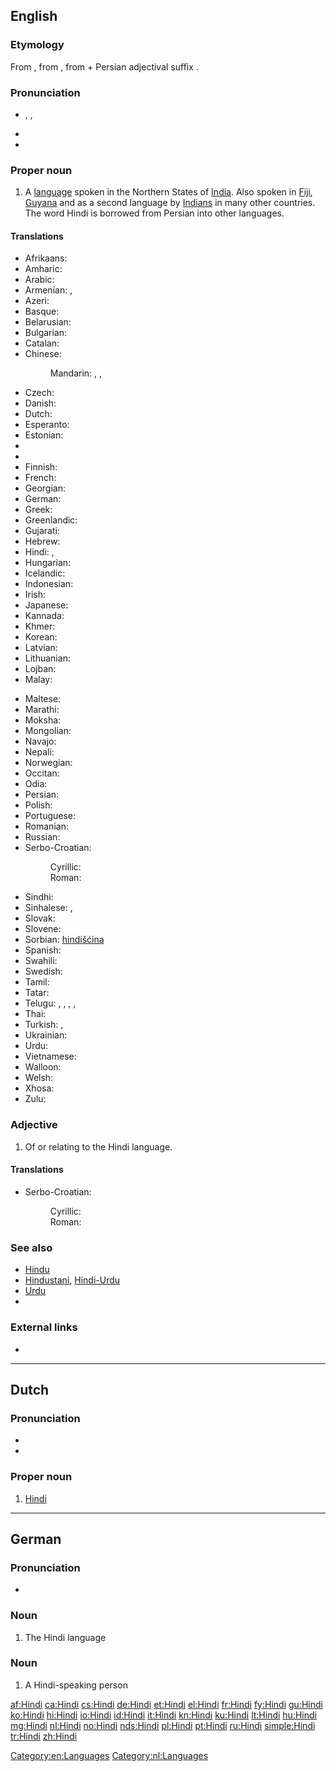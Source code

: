 {{also|hindi|hindî}}
==English==
{{wikipedia}}
{{interwiktionary|code=hi}}

===Etymology===
From {{etyl|fa}} {{term|هندی|lang=fa|tr=hendi}}, from {{term|هند|lang=fa|tr=hend||India}}, from {{etyl|sa}} {{term|सिन्धु|tr=sindhu|lang=sa}} + Persian adjectival suffix {{term|ی-|lang=fa}}.

===Pronunciation===
* {{enPR|hĭn'di}}, {{IPA|/ˈhɪndi/}}, {{X-SAMPA|/"hIndi/}}
* {{audio|en-us-Hindi.ogg|Audio (US)}}
* {{rhymes|ɪndi}}

===Proper noun===
{{en-proper noun}}

# A [[language]] spoken in the Northern States of [[India]]. Also spoken in [[Fiji]], [[Guyana]] and as a second language by [[Indian]]s in many other countries. The word Hindi is borrowed from Persian into other languages.

====Translations====
{{trans-top|language}}
* Afrikaans: {{t+|af|Hindi|xs=Afrikaans}}
* Amharic: {{t-|am|ሕንድኛ|tr=hindiñña|sc=Ethi|xs=Amharic}}
* Arabic: {{t+|ar|هندية|f|tr=hindīya}}
* Armenian: {{t-|hy|հինդի|tr=hindi}}, {{t-|hy|հնդկերեն|tr=hndkeren}}
* Azeri: {{t-|az|hind|xs=Azeri}}
* Basque: {{t+|eu|hindi|xs=Basque}}
* Belarusian: {{t-|be|хіндзі|m|tr=xíndzi|xs=Belarusian}} {{indeclinable}}
* Bulgarian: {{t-|bg|хинди|tr=hindi}}
* Catalan: {{t+|ca|hindi}}
* Chinese:
*: Mandarin: {{t-|cmn|印地語|sc=Hani}}, {{t-|cmn|印地语|tr=Yìndìyǔ|sc=Hani}}, {{t|cmn|印地文|tr=Yìndìwén|sc=Hani}}
* Czech: {{t+|cs|hindština|f}}
* Danish: {{t-|da|hindi}}
* Dutch: {{t+|nl|Hindi|n}}
* Esperanto: {{t-|eo|hinda|xs=Esperanto}}
* Estonian: {{t+|et|hindi}}
* {{trreq|hif}}
* {{trreq|fj}}
* Finnish: {{t+|fi|hindi}}
* French: {{t+|fr|hindî}}
* Georgian: {{t-|ka|ჰინდი|tr=hindi|sc=Geor|xs=Georgian}}
* German: {{t+|de|Hindi|n}}
* Greek: {{t+|el|χίντι|tr=chíndi}}
* Greenlandic: {{t-|kl|Hindimiutut}}
* Gujarati: {{t+|gu|હિન્દી|tr=hindī|sc=Gujr|xs=Gujarati}}
* Hebrew: {{t-|he|הינדית|tr=hindit}}
* Hindi: {{t+|hi|हिन्दी|f|tr=hindī|xs=Hindi}}, {{t+|hi|हिंदी|f|tr=hindī|xs=Hindi}}
* Hungarian: {{t+|hu|hindi}}
* Icelandic: {{t+|is|hindí}}
* Indonesian: {{t-|id|hindi|xs=Indonesian}}
* Irish: {{t-|ga|Hiondúis|f|xs=Irish}}
* Japanese: {{t+|ja|ヒンディー語|tr=hindii-go}}
* Kannada: {{t-|kn|ಹಿಂದೀ|tr=hindī|sc=Knda|xs=Kannada}}
* Khmer: {{t-|km|ហិណ្ឌី|sc=Khmr}}
* Korean: {{t+|ko|힌디어|tr=hindi'eo|sc=Hang}}
* Latvian: {{t-|lv|hindi|xs=Latvian}}
* Lithuanian: {{t+|lt|hindi|xs=Lithuanian}}
* Lojban: {{t-|jbo|xindo|xs=Lojban}}
* Malay: {{t-|ms|hindi|xs=Malay}}
{{trans-mid}}
* Maltese: {{t-|mt|Ħindi|xs=Maltese}}
* Marathi: {{t-|mr|हिन्दी|tr=hindī|sc=Deva|xs=Marathi}}
* Moksha: {{tø|mdf|хинди|tr=hindi|sc=Cyrl}}
* Mongolian: {{t-|mn|Энтхэг|tr=entxeg|sc=Cyrl|xs=Mongolian}}
* Navajo: {{tø|nv|Híndoo bizaad}}
* Nepali: {{t+|ne|हिन्दी|tr=hindī|sc=Deva|xs=Nepali}}
* Norwegian: {{t+|no|hindi}}
* Occitan: {{t+|oc|indi|xs=Occitan}}
* Odia: {{t-|or|ହିନ୍ଦୀ|tr=hindī|sc=Orya|xs=Odia}}
* Persian: {{t+|fa|هندی|tr=hendī|xs=Persian}}
* Polish: {{t+|pl|hindi}}
* Portuguese: {{t+|pt|hindi}}
* Romanian: {{t-|ro|hindusă}}
* Russian: {{t+|ru|хинди|m|tr=xíndi}} {{qualifier|indeclinable}}
* Serbo-Croatian:
*: Cyrillic: {{t-|sh|хинди|m|sc=Cyrl}}
*: Roman: {{t-|sh|hindi|m}}
* Sindhi: {{t-|sd|ھندي|alt=ھِندِي|sc=sd-Arab|xs=Sindhi}}
* Sinhalese: {{t+|si|හින්දි|tr=hindi|sc=Sinh|xs=Sinhalese}}, {{t-|si|හින්දි භාෂාව|tr=hindi bhāṣāva|sc=Sinh|xs=Sinhalese}}
* Slovak: {{t-|sk|hindský}}
* Slovene: {{t-|sl|hindijščina|f}}
* Sorbian: [[hindišćina]]
* Spanish: {{t+|es|hindi|m}}
* Swahili: {{t-|sw|Kihindi|xs=Swahili}}
* Swedish: {{t+|sv|hindi}}
* Tamil: {{t+|ta|ஹிந்தி|tr=hindi|xs=Tamil}}
* Tatar: {{t-|tt|хинди|tr=khindi|sc=Cyrl|xs=Tatar}}
* Telugu: {{t+|te|హిందీ}}, {{t+|te|హిందీ భాష}}, {{t-|te|హిందీ మాట్లాడు ప్రజలు}}, {{t-|te|ఉత్తరాది వారు}}, {{t-|te|ఉత్తర భారతదేశ జనాలు}}
* Thai: {{t-|th|ภาษาฮินดู|tr=phāsā-hindū}}
* Turkish: {{t+|tr|Hintçe}}, {{t-|tr|Hindu}}
* Ukrainian: {{t-|uk|хiндi|m|tr=xíndi|xs=Ukrainian}} {{indeclinable}}
* Urdu: {{t+|ur|ہندی|f|tr=hindī|sc=ur-Arab}}
* Vietnamese: {{t+|vi|tiếng Hin-đi|xs=Vietnamese}}
* Walloon: {{t-|wa|hindi|xs=Walloon}}
* Welsh: {{t-|cy|hindi|xs=Welsh}}
* Xhosa: {{t-|xh|isiHindi|xs=Xhosa}}
* Zulu: {{t-|zu|isiHindi|xs=Zulu}}
{{trans-bottom}}

===Adjective===
{{en-adj|-}}

# Of or relating to the Hindi language.

====Translations====
{{trans-top|relating to the Hindi language}}
* Serbo-Croatian:
*: Cyrillic: {{t-|sh|хиндски|m|sc=Cyrl}}
*: Roman: {{t-|sh|hindski|m}}
{{trans-mid}}
{{trans-bottom}}

===See also===
* [[Hindu]]
* [[Hindustani]], [[Hindi-Urdu]]
* [[Urdu]]
* {{langcat}}

===External links===
* {{ISO 639|link=Ethnologue|1code=hi|code=hin}}

[[Category:en:Languages]]

----

==Dutch==

===Pronunciation===
* {{audio|Nl-Hindi.ogg|audio}}
* {{IPA|/ˈɦɪn.di/|lang=nl}}

===Proper noun===
{{nl-proper noun|g=n}}

# [[#English|Hindi]] {{gloss|language}}

[[Category:nl:Languages]]

----

==German==

===Pronunciation===
* {{audio|De-Hindi.ogg|audio}}

===Noun===
{{head|de|noun|g=n}}

# The Hindi language

===Noun===
{{head|de|noun|g=m}}

# A Hindi-speaking person

[[af:Hindi]]
[[ca:Hindi]]
[[cs:Hindi]]
[[de:Hindi]]
[[et:Hindi]]
[[el:Hindi]]
[[fr:Hindi]]
[[fy:Hindi]]
[[gu:Hindi]]
[[ko:Hindi]]
[[hi:Hindi]]
[[io:Hindi]]
[[id:Hindi]]
[[it:Hindi]]
[[kn:Hindi]]
[[ku:Hindi]]
[[lt:Hindi]]
[[hu:Hindi]]
[[mg:Hindi]]
[[nl:Hindi]]
[[no:Hindi]]
[[nds:Hindi]]
[[pl:Hindi]]
[[pt:Hindi]]
[[ru:Hindi]]
[[simple:Hindi]]
[[tr:Hindi]]
[[zh:Hindi]]